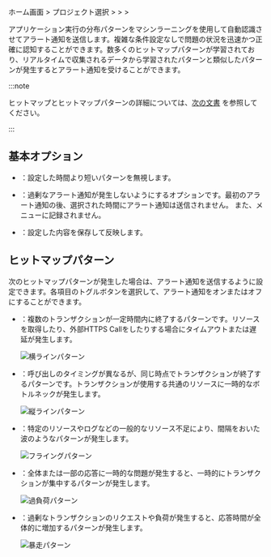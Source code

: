 ホーム画面 > プロジェクト選択 > <Cmdname sid="side_event" className="uitext" /> > <Cmdname sid="side_eventSetting" className="uitext" /> > <Cmdname sid="hitmap_pattern" className="uitext" />

アプリケーション実行の分布パターンをマシンラーニングを使用して自動認識させてアラート通知を送信します。複雑な条件設定なしで問題の状況を迅速かつ正確に認知することができます。数多くのヒットマップパターンが学習されており、リアルタイムで収集されるデータから学習されたパターンと類似したパターンが発生するとアラート通知を受けることができます。

<ImgLang img='ai-alert.png' desc='ヒットマップパターン' />

:::note

ヒットマップとヒットマップパターンの詳細については、[次の文書](trs-view) を参照してください。

:::

## 基本オプション

- <Cmdname sid="hitmap_exc_time" className="uitext" />：設定した時間より短いパターンを無視します。

- <Cmdname sid="silent" className="uitext" />：過剰なアラート通知が発生しないようにするオプションです。最初のアラート通知の後、選択された時間にアラート通知は送信されません。 また、<Cmdname sid="side_eventHistory" className="uitext" />メニューに記録されません。

- <Cmdname sid="save" className="uitext" />：設定した内容を保存して反映します。

## ヒットマップパターン

次のヒットマップパターンが発生した場合は、アラート通知を送信するように設定できます。各項目のトグルボタンを選択して、アラート通知をオンまたはオフにすることができます。

- <Cmdname sid="hitmap_pattern_horizontal" className="uitext" />：複数のトランザクションが一定時間内に終了するパターンです。リソースを取得したり、外部HTTPS Callをしたりする場合にタイムアウトまたは遅延が発生します。

  ![横ラインパターン](/img/blog_49_04.png)

- <Cmdname sid="hitmap_pattern_vertical" className="uitext" />：呼び出しのタイミングが異なるが、同じ時点でトランザクションが終了するパターンです。トランザクションが使用する共通のリソースに一時的なボトルネックが発生します。

  ![縦ラインパターン](/img/blog_49_05.png)

- <Cmdname sid="hitmap_pattern_flying" className="uitext" />：特定のリソースやログなどの一般的なリソース不足により、間隔をおいた波のようなパターンが発生します。

  ![フライングパターン](/img/blog_49_06.png)

- <Cmdname sid="hitmap_pattern_overload" className="uitext" />：全体または一部の応答に一時的な問題が発生すると、一時的にトランザクションが集中するパターンが発生します。

  ![過負荷パターン](/img/blog_49_07.png)

- <Cmdname sid="hitmap_pattern_flood" className="uitext" />：過剰なトランザクションのリクエストや負荷が発生すると、応答時間が全体的に増加するパターンが発生します。

  ![暴走パターン](/img/blog_49_08.png)
